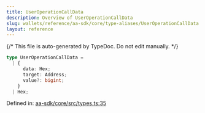 ```yaml
---
title: UserOperationCallData
description: Overview of UserOperationCallData
slug: wallets/reference/aa-sdk/core/type-aliases/UserOperationCallData
layout: reference
---
```


{/* This file is auto-generated by TypeDoc. Do not edit manually. */}

```ts
type UserOperationCallData =
  | {
      data: Hex;
      target: Address;
      value?: bigint;
    }
  | Hex;
```

Defined in: [aa-sdk/core/src/types.ts:35](https://github.com/alchemyplatform/aa-sdk/blob/dc58c113ff1eeb06d4b3f76c505cbbaad47db8fc/aa-sdk/core/src/types.ts#L35)
